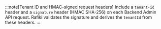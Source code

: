 :::note[Tenant ID and HMAC-signed request headers]
Include a `tenant-id` header and a `signature` header (HMAC SHA-256) on each Backend Admin API request. Rafiki validates the signature and derives the `tenantId` from these headers.
:::
